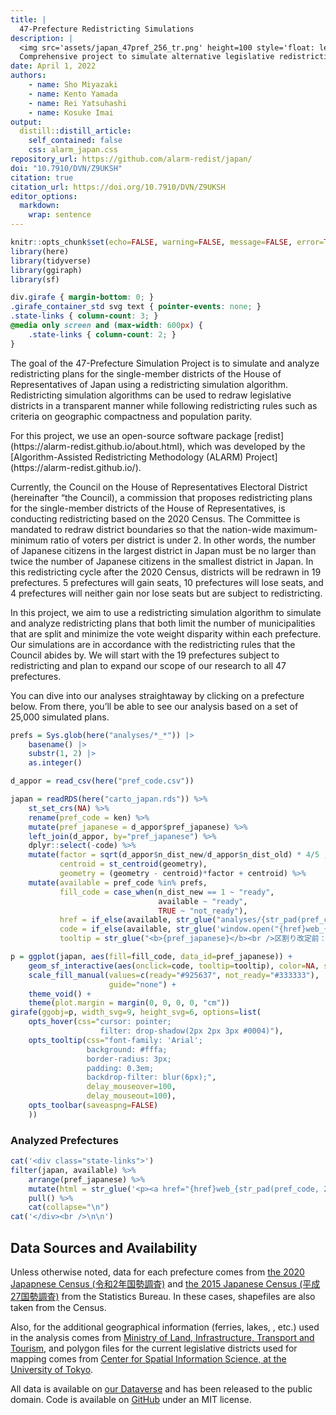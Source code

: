 ```yaml
---
title: | 
  47-Prefecture Redistricting Simulations
description: |
  <img src='assets/japan_47pref_256_tr.png' height=100 style='float: left; margin: -18px 8px -2px 0;'>
  Comprehensive project to simulate alternative legislative redistricting plans of House of Representatives for all 47 prefectures in Japan.
date: April 1, 2022
authors:
    - name: Sho Miyazaki
    - name: Kento Yamada
    - name: Rei Yatsuhashi
    - name: Kosuke Imai
output:
  distill::distill_article:
    self_contained: false
    css: alarm_japan.css
repository_url: https://github.com/alarm-redist/japan/
doi: "10.7910/DVN/Z9UKSH"
citation: true
citation_url: https://doi.org/10.7910/DVN/Z9UKSH
editor_options: 
  markdown: 
    wrap: sentence
---
```


```r
knitr::opts_chunk$set(echo=FALSE, warning=FALSE, message=FALSE, error=TRUE)
library(here)
library(tidyverse)
library(ggiraph)
library(sf)
```

```css
div.girafe { margin-bottom: 0; }
.girafe_container_std svg text { pointer-events: none; }
.state-links { column-count: 3; }
@media only screen and (max-width: 600px) {
    .state-links { column-count: 2; }
}
```

The goal of the 47-Prefecture Simulation Project is to simulate and analyze redistricting plans for the single-member districts of the House of Representatives of Japan using a redistricting simulation algorithm. 
Redistricting simulation algorithms can be used to redraw legislative districts in a transparent manner while following redistricting rules such as criteria on geographic compactness and population parity.

For this project, we use an open-source software package [redist] (https://alarm-redist.github.io/about.html), which was developed by the [Algorithm-Assisted Redistricting Methodology (ALARM) Project] (https://alarm-redist.github.io/).



Currently, the Council on the House of Representatives Electoral District (hereinafter “the Council), a commission that proposes redistricting plans for the single-member districts of the House of Representatives, is conducting redistricting based on the 2020 Census. 
The Committee is mandated to redraw district boundaries so that the nation-wide maximum-minimum ratio of voters per district is under 2.
In other words, the number of Japanese citizens in the largest district in Japan must be no larger than twice the number of Japanese citizens in the smallest district in Japan. 
In this redistricting cycle after the 2020 Census, districts will be redrawn in 19 prefectures. 
5 prefectures will gain seats, 10 prefectures will lose seats, and 4 prefectures will neither gain nor lose seats but are subject to redistricting. 

In this project, we aim to use a redistricting simulation algorithm to simulate and analyze redistricting plans that both limit the number of municipalities that are split and minimize the vote weight disparity within each prefecture. 
Our simulations are in accordance with the redistricting rules that the Council abides by. 
We will start with the 19 prefectures subject to redistricting and plan to expand our scope of our research to all 47 prefectures.

You can dive into our analyses straightaway by clicking on a prefecture below. 
From there, you'll be able to see our analysis based on a set of 25,000 simulated plans.


```r
prefs = Sys.glob(here("analyses/*_*")) |>
    basename() |>
    substr(1, 2) |>
    as.integer()
```

```r
d_appor = read_csv(here("pref_code.csv"))

japan = readRDS(here("carto_japan.rds")) %>%
    st_set_crs(NA) %>%
    rename(pref_code = ken) %>%
    mutate(pref_japanese = d_appor$pref_japanese) %>%
    left_join(d_appor, by="pref_japanese") %>%
    dplyr::select(-code) %>%
    mutate(factor = sqrt(d_appor$n_dist_new/d_appor$n_dist_old) * 4/5 ,
           centroid = st_centroid(geometry),
           geometry = (geometry - centroid)*factor + centroid) %>%
    mutate(available = pref_code %in% prefs,
           fill_code = case_when(n_dist_new == 1 ~ "ready",
                                 available ~ "ready",
                                 TRUE ~ "not_ready"),
           href = if_else(available, str_glue("analyses/{str_pad(pref_code, 2, pad = '0')}_{tolower(pref_english)}/"), "#"),
           code = if_else(available, str_glue('window.open("{href}web_{str_pad(pref_code, 2, pad = "0")}_{tolower(pref_english)}.html", "_self")'), ""),
           tooltip = str_glue("<b>{pref_japanese}</b><br />区割り改定前：{n_dist_old}席<br />区割り改定後：{n_dist_new}席"))

p = ggplot(japan, aes(fill=fill_code, data_id=pref_japanese)) +
    geom_sf_interactive(aes(onclick=code, tooltip=tooltip), color=NA, size=0.0) +
    scale_fill_manual(values=c(ready="#925637", not_ready="#333333"), 
                      guide="none") +
    theme_void() +
    theme(plot.margin = margin(0, 0, 0, 0, "cm"))
girafe(ggobj=p, width_svg=9, height_svg=6, options=list(
    opts_hover(css="cursor: pointer;
                    filter: drop-shadow(2px 2px 3px #0004)"),
    opts_tooltip(css="font-family: 'Arial'; 
                 background: #fffa; 
                 border-radius: 3px; 
                 padding: 0.3em;
                 backdrop-filter: blur(6px);",
                 delay_mouseover=100,
                 delay_mouseout=100),
    opts_toolbar(saveaspng=FALSE)
    ))
```

### Analyzed Prefectures

```r
cat('<div class="state-links">')
filter(japan, available) %>%
    arrange(pref_japanese) %>%
    mutate(html = str_glue('<p><a href="{href}web_{str_pad(pref_code, 2, pad = "0")}_{tolower(pref_english)}.html">{pref_english}</a></p>')) %>%
    pull() %>%
    cat(collapse="\n")
cat('</div><br />\n\n')
```


## Data Sources and Availability {.appendix}

Unless otherwise noted, data for each prefecture comes from [the 2020 Japapnese Census (令和2年国勢調査)](https://www.e-stat.go.jp/stat-search/files?page=1&toukei=00200521&tstat=000001136464&cycle=0&tclass1=000001136472) and [the 2015 Japanese Census (平成27国勢調査)](https://www.e-stat.go.jp/stat-search/files?page=1&toukei=00200521&tstat=000001080615) from the Statistics Bureau.
In these cases, shapefiles are also taken from the Census.

Also, for the additional geographical information (ferries, lakes, , etc.) used in the analysis comes from [Ministry of Land, Infrastructure, Transport and Tourism](https://nlftp.mlit.go.jp/ksj/index.html), and polygon files for the current legislative districts used for mapping comes from [Center for Spatial Information Science, at the University of Tokyo](https://home.csis.u-tokyo.ac.jp/~nishizawa/senkyoku/). 

All data is available on [our Dataverse](https://doi.org/10.7910/DVN/Z9UKSH) and has been released to the public domain.
Code is available on [GitHub](https://github.com/alarm-redist/japan) under an MIT license.

